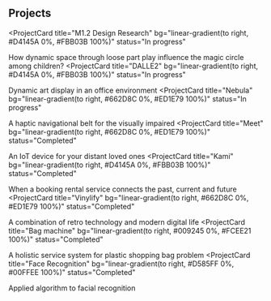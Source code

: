 ## Projects

<ProjectCard
  title="M1.2 Design Research"
  bg="linear-gradient(to right, #D4145A 0%, #FBB03B 100%)"
  status="In progress"
>
  How dynamic space through loose part play influence the magic circle among children? 
</ProjectCard>
<ProjectCard
  title="DALLE2"
  bg="linear-gradient(to right, #D4145A 0%, #FBB03B 100%)"
  status="In progress"
>
  Dynamic art display in an office environment
</ProjectCard>
<ProjectCard
  title="Nebula"
  bg="linear-gradient(to right, #662D8C 0%, #ED1E79 100%)"
  status="In progress"
>
  A haptic navigational belt for the visually impaired
</ProjectCard>
<ProjectCard
  title="Meet"
  bg="linear-gradient(to right, #662D8C 0%, #ED1E79 100%)"
  status="Completed"
>
  An IoT device for your distant loved ones
</ProjectCard>
<ProjectCard
  title="Kami"
  bg="linear-gradient(to right, #D4145A 0%, #FBB03B 100%)"
  status="Completed"
>
  When a booking rental service connects the past, current and future
</ProjectCard>
<ProjectCard
  title="Vinylify"
  bg="linear-gradient(to right, #662D8C 0%, #ED1E79 100%)"
  status="Completed"
>
  A combination of retro technology and modern digital life
</ProjectCard>
<ProjectCard
  title="Bag machine"
  bg="linear-gradient(to right, #009245 0%, #FCEE21 100%)"
  status="Completed"
>
  A holistic service system for plastic shopping bag problem
</ProjectCard>
<ProjectCard
  title="Face Recognition"
  bg="linear-gradient(to right, #D585FF 0%, #00FFEE 100%)"
  status="Completed"
>
  Applied algorithm to facial recognition 
</ProjectCard>
